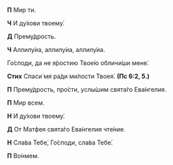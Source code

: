 **П** Мир ти.

**Ч** И ду́хови твоему́.

**Д** Прему́дрость.

**Ч** Аллилу́иа, аллилу́иа, аллилу́иа.

Го́споди, да не я́ростию Твое́ю обличи́ши мене́.

**Стих** Спаси́ мя ра́ди ми́лости Твоея́. **(Пс 6:2, 5.)**

**П** Прему́дрость, про́сти, услы́шим свята́го Ева́нгелия.

**П** Мир всем.

**Н** И ду́хови твоему́.

**Д** От Матфея свята́го Ева́нгелия чте́ние.

**Н** Сла́ва Тебе́, Го́споди, сла́ва Тебе́.

**П** Во́нмем.
